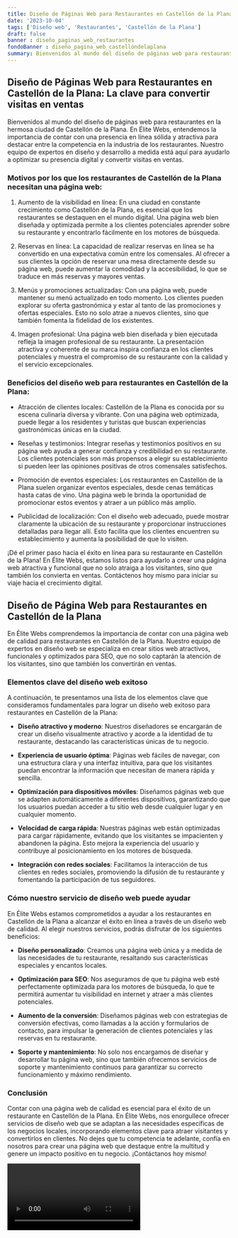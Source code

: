 ```yaml
---
title: Diseño de Páginas Web para Restaurantes en Castellón de la Plana
date: '2023-10-04'
tags: ['Diseño web', 'Restaurantes', 'Castellón de la Plana']
draft: false
banner : diseño_paginas_web_restaurantes
fondoBanner : diseño_pagina_web_castellóndelaplana
summary: Bienvenidos al mundo del diseño de páginas web para restaurantes en la hermosa ciudad de Castellón de la Plana. En Élite Webs, entendemos la importancia de contar con una presencia en línea sólida y atractiva para destacar entre la competencia en la industria de los restaurantes. Nuestro equipo de expertos en diseño y desarrollo a medida está aquí para ayudarlo a optimizar su presencia digital y convertir visitas en ventas.
---
```


## Diseño de Páginas Web para Restaurantes en Castellón de la Plana: La clave para convertir visitas en ventas

Bienvenidos al mundo del diseño de páginas web para restaurantes en la hermosa ciudad de Castellón de la Plana. En Élite Webs, entendemos la importancia de contar con una presencia en línea sólida y atractiva para destacar entre la competencia en la industria de los restaurantes. Nuestro equipo de expertos en diseño y desarrollo a medida está aquí para ayudarlo a optimizar su presencia digital y convertir visitas en ventas.

### Motivos por los que los restaurantes de Castellón de la Plana necesitan una página web:

1. Aumento de la visibilidad en línea: En una ciudad en constante crecimiento como Castellón de la Plana, es esencial que los restaurantes se destaquen en el mundo digital. Una página web bien diseñada y optimizada permite a los clientes potenciales aprender sobre su restaurante y encontrarlo fácilmente en los motores de búsqueda.

2. Reservas en línea: La capacidad de realizar reservas en línea se ha convertido en una expectativa común entre los comensales. Al ofrecer a sus clientes la opción de reservar una mesa directamente desde su página web, puede aumentar la comodidad y la accesibilidad, lo que se traduce en más reservas y mayores ventas.

3. Menús y promociones actualizadas: Con una página web, puede mantener su menú actualizado en todo momento. Los clientes pueden explorar su oferta gastronómica y estar al tanto de las promociones y ofertas especiales. Esto no solo atrae a nuevos clientes, sino que también fomenta la fidelidad de los existentes.

4. Imagen profesional: Una página web bien diseñada y bien ejecutada refleja la imagen profesional de su restaurante. La presentación atractiva y coherente de su marca inspira confianza en los clientes potenciales y muestra el compromiso de su restaurante con la calidad y el servicio excepcionales.

### Beneficios del diseño web para restaurantes en Castellón de la Plana:

- Atracción de clientes locales: Castellón de la Plana es conocida por su escena culinaria diversa y vibrante. Con una página web optimizada, puede llegar a los residentes y turistas que buscan experiencias gastronómicas únicas en la ciudad.

- Reseñas y testimonios: Integrar reseñas y testimonios positivos en su página web ayuda a generar confianza y credibilidad en su restaurante. Los clientes potenciales son más propensos a elegir su establecimiento si pueden leer las opiniones positivas de otros comensales satisfechos.

- Promoción de eventos especiales: Los restaurantes en Castellón de la Plana suelen organizar eventos especiales, desde cenas temáticas hasta catas de vino. Una página web le brinda la oportunidad de promocionar estos eventos y atraer a un público más amplio.

- Publicidad de localización: Con el diseño web adecuado, puede mostrar claramente la ubicación de su restaurante y proporcionar instrucciones detalladas para llegar allí. Esto facilita que los clientes encuentren su establecimiento y aumenta la posibilidad de que lo visiten.

¡Dé el primer paso hacia el éxito en línea para su restaurante en Castellón de la Plana! En Élite Webs, estamos listos para ayudarlo a crear una página web atractiva y funcional que no solo atraiga a los visitantes, sino que también los convierta en ventas. Contáctenos hoy mismo para iniciar su viaje hacia el crecimiento digital.

<GifSeo />

<Cta />

## Diseño de Página Web para Restaurantes en Castellón de la Plana

En Élite Webs comprendemos la importancia de contar con una página web de calidad para restaurantes en Castellón de la Plana. Nuestro equipo de expertos en diseño web se especializa en crear sitios web atractivos, funcionales y optimizados para SEO, que no solo captarán la atención de los visitantes, sino que también los convertirán en ventas.

### Elementos clave del diseño web exitoso

A continuación, te presentamos una lista de los elementos clave que consideramos fundamentales para lograr un diseño web exitoso para restaurantes en Castellón de la Plana:

- **Diseño atractivo y moderno**: Nuestros diseñadores se encargarán de crear un diseño visualmente atractivo y acorde a la identidad de tu restaurante, destacando las características únicas de tu negocio.

- **Experiencia de usuario óptima**: Páginas web fáciles de navegar, con una estructura clara y una interfaz intuitiva, para que los visitantes puedan encontrar la información que necesitan de manera rápida y sencilla.

- **Optimización para dispositivos móviles**: Diseñamos páginas web que se adapten automáticamente a diferentes dispositivos, garantizando que los usuarios puedan acceder a tu sitio web desde cualquier lugar y en cualquier momento.

- **Velocidad de carga rápida**: Nuestras páginas web están optimizadas para cargar rápidamente, evitando que los visitantes se impacienten y abandonen la página. Esto mejora la experiencia del usuario y contribuye al posicionamiento en los motores de búsqueda.

- **Integración con redes sociales**: Facilitamos la interacción de tus clientes en redes sociales, promoviendo la difusión de tu restaurante y fomentando la participación de tus seguidores.

### Cómo nuestro servicio de diseño web puede ayudar

En Élite Webs estamos comprometidos a ayudar a los restaurantes en Castellón de la Plana a alcanzar el éxito en línea a través de un diseño web de calidad. Al elegir nuestros servicios, podrás disfrutar de los siguientes beneficios:

- **Diseño personalizado**: Creamos una página web única y a medida de las necesidades de tu restaurante, resaltando sus características especiales y encantos locales.

- **Optimización para SEO**: Nos aseguramos de que tu página web esté perfectamente optimizada para los motores de búsqueda, lo que te permitirá aumentar tu visibilidad en internet y atraer a más clientes potenciales.

- **Aumento de la conversión**: Diseñamos páginas web con estrategias de conversión efectivas, como llamadas a la acción y formularios de contacto, para impulsar la generación de clientes potenciales y las reservas en tu restaurante.

- **Soporte y mantenimiento**: No solo nos encargamos de diseñar y desarrollar tu página web, sino que también ofrecemos servicios de soporte y mantenimiento continuos para garantizar su correcto funcionamiento y máximo rendimiento.

### Conclusión

Contar con una página web de calidad es esencial para el éxito de un restaurante en Castellón de la Plana. En Élite Webs, nos enorgullece ofrecer servicios de diseño web que se adaptan a las necesidades específicas de los negocios locales, incorporando elementos clave para atraer visitantes y convertirlos en clientes. No dejes que tu competencia te adelante, confía en nosotros para crear una página web que destaque entre la multitud y genere un impacto positivo en tu negocio. ¡Contáctanos hoy mismo!

<Video />

<CtaBot job='Restaurantes' city='Castellón de la Plana'/>

<Gmaps query='Castellón de la Plana+españa+maps' />